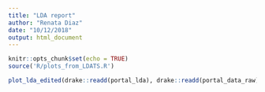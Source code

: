 ```yaml
---
title: "LDA report"
author: "Renata Diaz"
date: "10/12/2018"
output: html_document
---
```


```r
knitr::opts_chunk$set(echo = TRUE)
source('R/plots_from_LDATS.R')
```

```r
plot_lda_edited(drake::readd(portal_lda), drake::readd(portal_data_raw)$censusdate, select_samples = NULL)
```